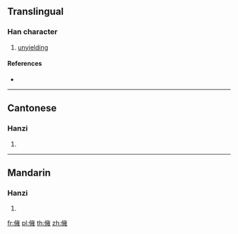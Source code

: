 ==Translingual==

===Han character===
{{Han char|rn=9|rad=人|as=13|sn=15|four=|canj=OYVG|ids=⿰亻雍}}

# [[unyielding]]

====References====
* {{Han ref|kx=0119.140|hdz=10228.010|uh=3495|ud=13461}}

----

==Cantonese==

===Hanzi===
{{yue-hanzi|jyut=[[zoeng1]]|y=jeung1}}

# {{defn|lang=yue|sort=人13}}

----

==Mandarin==

===Hanzi===
{{cmn-hanzi|pin=[[yāng]] ([[yang1]])|wg=yang<sup>1</sup>}}

# {{defn|lang=cmn|sort=人13}}

[[fr:㒕]]
[[pl:㒕]]
[[th:㒕]]
[[zh:㒕]]